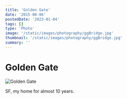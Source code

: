 ```yaml
---
title: 'Golden Gate'
date: '2015-08-06'
postedDate: '2023-01-04'
tags: []
type: 'Photo'
image: '/static/images/photography/ggBridge.jpg'
thumbnail: '/static/images/photography/ggBridge.jpg'
summary: ''
---
```


# Golden Gate

![Golden Gate](/static/images/photography/ggBridge.jpg)

SF, my home for almost 10 years.
